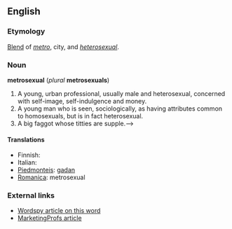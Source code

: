 ==English==
===Etymology===
[[Blend]] of ''[[metro]]'', city, and ''[[heterosexual]]''.

===Noun===
'''metrosexual''' (''plural'' '''metrosexuals''')
<!-- what is this? [[de:Metrosexualität]] -->

# A young, urban professional, usually male and heterosexual, concerned with self-image, self-indulgence and money.<!--  Might be considered gay for these attributes but generally is not.-->
# A young man who is seen, sociologically, as having attributes common to homosexuals, but is in fact heterosexual. 
# A big faggot whose titties are supple.-->
====Translations====
*Finnish: 
*Italian: <!-- [[vitellone]] ''m'' This doesn't seem to be correct: see my comment on the discussion page - Paul G -->
*[[Piedmonteis]]: [[gadan]]
*[[Romanica]]: metrosexual

=== External links ===
* [http://www.wordspy.com/words/metrosexual.asp Wordspy article on this word]
* [http://www.marketingprofs.com/3/mccasland9.asp MarketingProfs article]